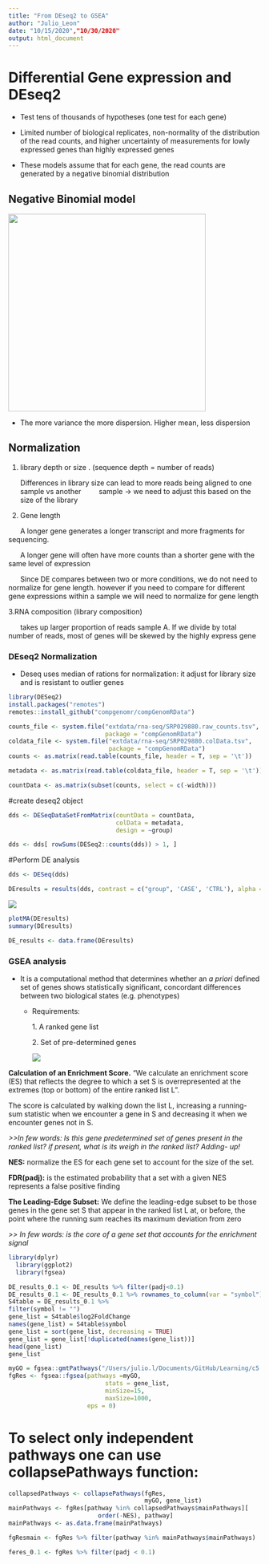 ```yaml
---
title: "From DEseq2 to GSEA"
author: "Julio_Leon"
date: "10/15/2020","10/30/2020"
output: html_document
---
```


# Differential Gene expression and DEseq2

-   Test tens of thousands of hypotheses (one test for each gene)

-   Limited number of biological replicates, non-normality of the distribution of the read counts, and higher uncertainty of measurements for lowly expressed genes than highly expressed genes

-   These models assume that for each gene, the read counts are generated by a negative binomial distribution

## Negative Binomial model

![](images/paste-D6C48994.png){width="394"}

-   The more variance the more dispersion. Higher mean, less dispersion

## Normalization

1.  library depth or size . (sequence depth = number of reads)

    Differences in library size can lead to more reads being aligned to one sample vs another         sample → we need to adjust this based on the size of the library

2.  Gene length 

      A longer gene generates a longer transcript and more fragments for sequencing.

      A longer gene will often have more counts than a shorter gene with the same level of expression

      Since DE compares between two or more conditions, we do not need to normalize for gene length. however if you need to compare for different gene expressions within a sample we will need to normalize for gene length

3.RNA composition (library composition)

      takes up larger proportion of reads sample A. If we divide by total number of reads, most of genes will be skewed by the highly express gene

### DEseq2 Normalization

-   Deseq uses median of rations for normalization: it adjust for library size and is resistant to outlier genes

```r
library(DESeq2)
install.packages("remotes")
remotes::install_github("compgenomr/compGenomRData")
```

```r
counts_file <- system.file("extdata/rna-seq/SRP029880.raw_counts.tsv",
                           package = "compGenomRData")
coldata_file <- system.file("extdata/rna-seq/SRP029880.colData.tsv",
                            package = "compGenomRData")
counts <- as.matrix(read.table(counts_file, header = T, sep = '\t'))

metadata <- as.matrix(read.table(coldata_file, header = T, sep = '\t'))

```

```r
countData <- as.matrix(subset(counts, select = c(-width)))

```

\#create deseq2 object

```r
dds <- DESeqDataSetFromMatrix(countData = countData, 
                              colData = metadata, 
                              design = ~group)
```

```r
dds <- dds[ rowSums(DESeq2::counts(dds)) > 1, ]
```

\#Perform DE analysis

```r
dds <- DESeq(dds)
```

```r
DEresults = results(dds, contrast = c("group", 'CASE', 'CTRL'), alpha = 0.05)
```

![](images/paste-FC57B161.png)

```r
plotMA(DEresults)
summary(DEresults)

```

```r
DE_results <- data.frame(DEresults) 

```

### GSEA analysis

-   It is a computational method that determines whether an *a priori* defined set of genes shows statistically significant, concordant differences between two biological states (e.g. phenotypes)

    -   Requirements:

        1\. A ranked gene list

        2\. Set of pre-determined genes

        ![](images/paste-A9EF136B.png)

**Calculation of an Enrichment Score.** "We calculate an enrichment score (ES) that reflects the degree to which a set S is overrepresented at the extremes (top or bottom) of the entire ranked list L".

The score is calculated by walking down the list L, increasing a running-sum statistic when we encounter a gene in S and decreasing it when we encounter genes not in S.

*\>\>In few words: Is this gene predetermined set of genes present in the ranked list? if present, what is its weigh in the ranked list? Adding- up!*

**NES:** normalize the ES for each gene set to account for the size of the set.

**FDR(padj):** is the estimated probability that a set with a given NES represents a false positive finding

**The Leading-Edge Subset:** We define the leading-edge subset to be those genes in the gene set S that appear in the ranked list L at, or before, the point where the running sum reaches its maximum deviation from zero

*\>\> In few words: is the core of a gene set that accounts for the enrichment signal*

```r
library(dplyr)
  library(ggplot2)
  library(fgsea)
```

```r
DE_results_0.1 <- DE_results %>% filter(padj<0.1)
DE_results_0.1 <- DE_results_0.1 %>% rownames_to_column(var = "symbol")
S4table = DE_results_0.1 %>% 
filter(symbol != "")
gene_list = S4table$log2FoldChange
names(gene_list) = S4table$symbol
gene_list = sort(gene_list, decreasing = TRUE)
gene_list = gene_list[!duplicated(names(gene_list))]
head(gene_list)
gene_list
```

```r
myGO = fgsea::gmtPathways("/Users/julio.l/Documents/GitHub/Learning/c5.bp.v7.1.symbols.gmt")
fgRes <- fgsea::fgsea(pathways =myGO, 
                           stats = gene_list,
                           minSize=15,
                           maxSize=1000,
                      eps = 0) 


```

# To select only independent pathways one can use collapsePathways function:

```r
collapsedPathways <- collapsePathways(fgRes, 
                                      myGO, gene_list)
mainPathways <- fgRes[pathway %in% collapsedPathways$mainPathways][
                         order(-NES), pathway]
mainPathways <- as.data.frame(mainPathways)

fgResmain <- fgRes %>% filter(pathway %in% mainPathways$mainPathways)
```

```r

feres_0.1 <- fgRes %>% filter(padj < 0.1)

```
